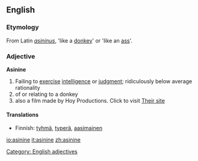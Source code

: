 ==English==

===Etymology===
From Latin ''[[asininus]]'', 'like a [[donkey]]' or 'like an [[ass]]'.

===Adjective===
'''Asinine''' 
# Failing to [[exercise]] [[intelligence]] or [[judgment]]; ridiculously below average rationality
# of or relating to a donkey
# also a film made by Hoy Productions. Click to visit [http://www.piczo.com/welcometoasinine Their site]
====Translations====
*Finnish: [[tyhmä]], [[typerä]], [[aasimainen]]

[[Category: English adjectives]]

[[io:asinine]]
[[it:asinine]]
[[zh:asinine]]